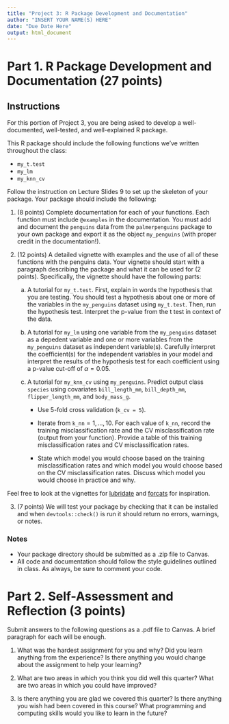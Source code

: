 ```yaml
---
title: "Project 3: R Package Development and Documentation"
author: "INSERT YOUR NAME(S) HERE"
date: "Due Date Here"
output: html_document
---
```



# Part 1. R Package Development and Documentation (27 points)

## Instructions

For this portion of Project 3, you are being asked to develop a well-documented, well-tested, and well-explained R package.

This R package should include the following functions we've written throughout the class:

* `my_t.test`
* `my_lm`
* `my_knn_cv`

Follow the instruction on Lecture Slides 9 to set up the skeleton of your package. Your package should include the following:

1. (8 points) Complete documentation for each of your functions. Each function must include `@examples` in the documentation. You must add and document the `penguins` data from the `palmerpenguins` package to your own package and export it as the object `my_penguins` (with proper credit in the documentation!).

2. (12 points) A detailed vignette with examples and the use of all of these functions with the penguins data.  Your vignette should start with a paragraph describing the package and what it can be used for (2 points). Specifically, the vignette should have the following parts:

    a. A tutorial for `my_t.test`. First, explain in words the hypothesis that you are testing. You should test a hypothesis about one or more of the variables in the `my_penguins` dataset using `my_t.test`. Then, run the hypothesis test. Interpret the p-value from the t test in context of the data. 
    b. A tutorial for `my_lm` using one variable from the `my_penguins` dataset as a depedent variable and one or more variables from the `my_penguins` dataset as independent variable(s). Carefully interpret the coefficient(s) for the independent variables in your model and interpret the results of the hypothesis test for each coefficient using a p-value cut-off of $\alpha = 0.05$.
    c. A tutorial for `my_knn_cv` using `my_penguins`. Predict output class `species` using covariates `bill_length_mm`, `bill_depth_mm`, `flipper_length_mm`, and `body_mass_g`. 
    
        * Use $5$-fold cross validation (`k_cv = 5`).
        
        * Iterate from `k_nn`$= 1,\ldots, 10$. For each value of `k_nn`, record the training misclassification rate and the CV misclassification rate (output from your function). Provide a table of this training misclassification rates and CV misclassification rates. 
        
        * State which model you would choose based on the training misclassification rates and which model you would choose based on the CV misclassification rates. Discuss which model you would choose in practice and why.
        
Feel free to look at the vignettes for [lubridate](https://cran.r-project.org/web/packages/lubridate/vignettes/lubridate.html) and [forcats](https://cran.r-project.org/web/packages/forcats/vignettes/forcats.html) for inspiration. 
        
3. (7 points) We will test your package by checking that it can be installed and when `devtools::check()` is run it should return no errors, warnings, or notes.         

### Notes

* Your package directory should be submitted as a .zip file to Canvas.
* All code and documentation should follow the style guidelines outlined in class. As always, be sure to comment your code.


# Part 2. Self-Assessment and Reflection (3 points)

Submit answers to the following questions as a .pdf file to Canvas. A brief paragraph for each will be enough.

1. What was the hardest assignment for you and why? Did you learn anything from the experience? Is there anything you would change about the assignment to help your learning?

2. What are two areas in which you think you did well this quarter? What are two areas in which you could have improved?

3. Is there anything you are glad we covered this quarter? Is there anything you wish had been covered in this course? What programming and computing skills would you like to learn in the future?
